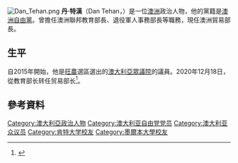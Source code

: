 [[File:Dan_Tehan.png|thumb]]
'''丹·特漢'''（Dan Tehan，{{bd|1968年|1月27日}}）是一位[[澳洲|澳洲]]政治人物，他的黨籍是[[澳洲自由黨|澳洲自由黨]]。曾擔任澳洲聯邦教育部長、退役軍人事務部長等職務，現任澳洲貿易部長。

==生平==
自2015年開始，他是[[旺農_(澳大利亞國會選區)|旺農]]選區選出的[[澳大利亞眾議院|澳大利亞眾議院]]的議員。2020年12月18日，從教育部长转任贸易部长<ref>{{cite news |title=澳大利亚调整内阁 对华鹰派力量抬头？ |url=https://www.dw.com/zh/%E6%BE%B3%E5%A4%A7%E5%88%A9%E4%BA%9A%E8%B0%83%E6%95%B4%E5%86%85%E9%98%81-%E5%AF%B9%E5%8D%8E%E9%B9%B0%E6%B4%BE%E5%8A%9B%E9%87%8F%E6%8A%AC%E5%A4%B4/a-55983840 |accessdate=2020-12-19 |archive-date=2021-05-29 |archive-url=https://web.archive.org/web/20210529081921/https://www.dw.com/zh/%E6%BE%B3%E5%A4%A7%E5%88%A9%E4%BA%9A%E8%B0%83%E6%95%B4%E5%86%85%E9%98%81-%E5%AF%B9%E5%8D%8E%E9%B9%B0%E6%B4%BE%E5%8A%9B%E9%87%8F%E6%8A%AC%E5%A4%B4/a-55983840 |dead-url=no }}</ref>。

==參考資料==
{{Reflist}}

{{DEFAULTSORT:Tehan, Dan}}
[[Category:澳大利亞政治人物|Category:澳大利亞政治人物]]
[[Category:澳大利亚自由党党员|Category:澳大利亚自由党党员]]
[[Category:澳大利亚众议员|Category:澳大利亚众议员]]
[[Category:肯特大学校友|Category:肯特大学校友]]
[[Category:墨爾本大學校友|Category:墨爾本大學校友]]